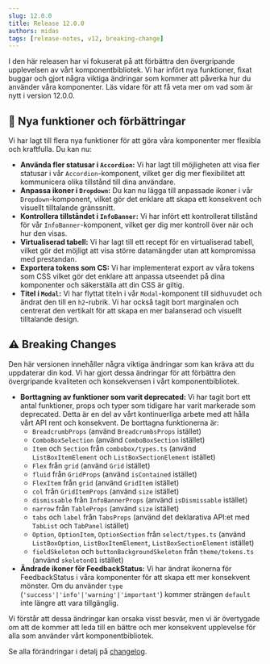 ```yaml
---
slug: 12.0.0
title: Release 12.0.0
authors: midas
tags: [release-notes, v12, breaking-change]
---
```


I den här releasen har vi fokuserat på att förbättra den övergripande upplevelsen av vårt komponentbibliotek.
Vi har infört nya funktioner, fixat buggar och gjort några viktiga ändringar som kommer att påverka hur du använder
våra komponenter. Läs vidare för att få veta mer om vad som är nytt i version 12.0.0.

## 🚀 Nya funktioner och förbättringar

Vi har lagt till flera nya funktioner för att göra våra komponenter mer flexibla och kraftfulla. Du kan nu:

- **Använda fler statusar i `Accordion`:** Vi har lagt till möjligheten att visa fler statusar i vår `Accordion`-komponent, vilket ger dig mer flexibilitet att kommunicera olika tillstånd till dina användare.
- **Anpassa ikoner i `Dropdown`:** Du kan nu lägga till anpassade ikoner i vår `Dropdown`-komponent, vilket gör det enklare att skapa ett konsekvent och visuellt tilltalande gränssnitt.
- **Kontrollera tillståndet i `InfoBanner`:** Vi har infört ett kontrollerat tillstånd för vår `InfoBanner`-komponent, vilket ger dig mer kontroll över när och hur den visas.
- **Virtualiserad tabell:** Vi har lagt till ett recept för en virtualiserad tabell, vilket gör det möjligt att visa större datamängder utan att kompromissa med prestandan.
- **Exportera tokens som CS:** Vi har implementerat export av våra tokens som CSS vilket gör det enklare att anpassa utseendet på dina komponenter och säkerställa att din CSS är giltig.
- **Titel i `Modal`:** Vi har flyttat titeln i vår `Modal`-komponent till sidhuvudet och ändrat den till en `h2`-rubrik. Vi har också tagit bort marginalen och centrerat den vertikalt för att skapa en mer balanserad och visuellt tilltalande design.

## ⚠️ Breaking Changes

Den här versionen innehåller några viktiga ändringar som kan kräva att du uppdaterar din kod. Vi har gjort dessa ändringar för att förbättra den övergripande kvaliteten och konsekvensen i vårt komponentbibliotek.

- **Borttagning av funktioner som varit deprecated:** Vi har tagit bort ett antal funktioner, props och typer som tidigare har varit markerade som deprecated. Detta är en del av vårt kontinuerliga arbete med att hålla vårt API rent och konsekvent. De borttagna funktionerna är:
    - `BreadcrumbProps` (använd `BreadcrumbsProps` istället)
    - `ComboBoxSelection` (använd `ComboBoxSection` istället)
    - `Item` och `Section` från `combobox/types.ts` (använd `ListBoxItemElement` och `ListBoxSectionElement` istället)
    - `Flex` från `grid` (använd `Grid` istället)
    - `fluid` från `GridProps` (använd `isContained` istället)
    - `FlexItem` från `grid` (använd `GridItem` istället)
    - `col` från `GridItemProps` (använd `size` istället)
    - `dismissable` från `InfoBannerProps` (använd `isDismissable` istället)
    - `narrow` från `TableProps` (använd `size` istället)
    - `tabs` och `label` från `TabsProps` (använd det deklarativa API:et med `TabList` och `TabPanel` istället)
    - `Option`, `OptionItem`, `OptionSection` från `select/types.ts` (använd `ListBoxOption`, `ListBoxItemElement`, `ListBoxSectionElement` istället)
    - `fieldSkeleton` och `buttonBackgroundSkeleton` från `theme/tokens.ts` (använd `skeleton01` istället)
- **Ändrade ikoner för FeedbackStatus:** Vi har ändrat ikonerna för FeedbackStatus i våra komponenter för att skapa ett mer konsekvent mönster. Om du använder `type` (`'success'|'info'|'warning'|'important'`) kommer strängen `default` inte längre att vara tillgänglig.

Vi förstår att dessa ändringar kan orsaka visst besvär, men vi är övertygade om att de kommer att leda till en bättre och mer konsekvent upplevelse för alla som använder vårt komponentbibliotek.

Se alla förändringar i detalj på [changelog](/changelog/12.0.0).
